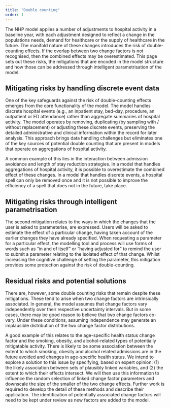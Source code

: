 ```yaml
---
title: "Double counting"
order: 1
---
```


The NHP model applies a number of adjustments to hospital activity in a baseline year, with each adjustment designed to reflect a change in the populations needs, demand for healthcare or the supply of healthcare in the future. The manifold nature of these changes introduces the risk of double-counting effects. If the overlap between two change factors is not recognised, then the combined effects may be overestimated. This page sets out these risks, the mitigations that are encoded in the model structure and how those can be addressed through intelligent parametrisation of the model.

## Mitigating risks by handling discrete event data

One of the key safeguards against the risk of double-counting effects emerges from the core functionality of the model. The model handles discrete hospital events (e.g., an inpatient stay, bed-day, procedure, an outpatient or ED attendance) rather than aggregate summaries of hospital activity. The model operates by removing, duplicating (by sampling with / without replacement) or adjusting these discrete events, preserving the detailed administrative and clinical information within the record for later analysis. This approach brings data handling challenges but eliminates one of the key sources of potential double counting that are present in models that operate on aggregations of hospital activity. 

A common example of this lies in the interaction between admission avoidance and length of stay reduction strategies. In a model that handles aggregations of hospital activity, it is possible to overestimate the combined effect of these changes. In a model that handles discrete events, a hospital spell can only be removed once and it is not possible to improve the efficiency of a spell that does not in the future, take place. 

## Mitigating risks through intelligent parametrisation

The second mitigation relates to the ways in which the changes that the user is asked to parameterise, are expressed. Users will be asked to estimate the effect of a particular change, having taken account of the earlier changes they have already specified. When requesting a parameter for a particular effect, the modelling tool and process will use forms of words such as "in and of itself" or "having adjusted for" to remind the user to submit a parameter relating to the isolated effect of that change. Whilst increasing the cognitive challenge of setting the parameter, this mitigation provides some protection against the risk of double-counting.

## Residual risks and potential solutions

There are, however, some double counting risks that remain despite these mitigations. These tend to arise when two change factors are intrinsically associated. In general, the model assumes that change factors vary independently over their respective uncertainty intervals. But in some cases, there may be good reason to believe that two change factors co-vary. Under these conditions, assuming independence may generate an implausible distribution of the two change factor distributions. 

A good example of this relates to the age-specific health status change factor and the smoking, obesity, and alcohol-related types of potentially mitigatable activity. There is likely to be some association between the extent to which smoking, obesity and alcohol related admissions are in the future avoided and changes in age-specific health status. We intend to explore a solution to this issue by specifying, based on expert opinion: (1) the likely association between sets of plausibly linked variables, and (2) the extent to which their effects intersect.  We will then use this information to influence the random selection of linked change factor parameters and downscale the size of the smaller of the two change effects.  Further work is required to develop the detail of these methods and describe their application. 
The identification of potentially associated change factors will need to be kept under review as new factors are added to the model.
